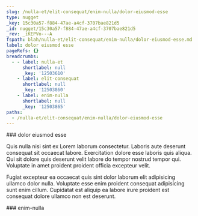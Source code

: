 ```yaml
---
slug: /nulla-et/elit-consequat/enim-nulla/dolor-eiusmod-esse
type: nugget
_key: 15c30a57-f884-47ae-a4cf-3707bae821d5
_id: nugget/15c30a57-f884-47ae-a4cf-3707bae821d5
_rev: _iKEPVo---A
fspath: blah/nulla-et/elit-consequat/enim-nulla/dolor-eiusmod-esse.md
label: dolor eiusmod esse
pageRefs: {}
breadcrumbs:
  - - label: nulla-et
      shortlabel: null
      _key: '12503610'
    - label: elit-consequat
      shortlabel: null
      _key: '12503860'
    - label: enim-nulla
      shortlabel: null
      _key: '12503865'
paths:
  - /nulla-et/elit-consequat/enim-nulla/dolor-eiusmod-esse
---
```


<NuggetArea>
<Nugget slug="/nulla-et/elit-consequat/enim-nulla/dolor-eiusmod-esse" type="nugget" _key="15c30a57-f884-47ae-a4cf-3707bae821d5" _id="nugget/15c30a57-f884-47ae-a4cf-3707bae821d5" _rev="_iKEPVo---A" fspath="blah/nulla-et/elit-consequat/enim-nulla/dolor-eiusmod-esse.md" label="dolor eiusmod esse" paths="/nulla-et/elit-consequat/enim-nulla/dolor-eiusmod-esse">
<NuggetBody>
### dolor eiusmod esse

Quis nulla nisi sint ex Lorem laborum consectetur. Laboris aute deserunt consequat sit occaecat labore. Exercitation dolore esse laboris quis aliqua. Qui sit dolore quis deserunt velit labore do tempor nostrud tempor qui. Voluptate in amet proident proident officia excepteur velit.

Fugiat excepteur ea occaecat quis sint dolor laborum elit adipisicing ullamco dolor nulla. Voluptate esse enim proident consequat adipisicing sunt enim cillum. Cupidatat est aliquip ea labore irure proident est consequat dolore ullamco non est deserunt.

</NuggetBody>
<Breadcrumbs>
<Crumbs>
<Crumb _key="12503610" label="nulla-et" /><Crumb _key="12503860" label="elit-consequat" /><Crumb _key="12503865" label="enim-nulla" />
</Crumbs>
</Breadcrumbs>
</Nugget>

<NuggetsInbound>
</NuggetsInbound>
<NuggetsOutbound>
</NuggetsOutbound>
</NuggetArea>
<PassagesInbound>
<Passage direction="inbound" type="passage" _key="12503865" _id="passage/12503865" _rev="_iKEPVo---_" label="enim-nulla" passage="enim-nulla" fspath="blah/nulla-et/elit-consequat/enim-nulla" paths="/nulla-et/elit-consequat/enim-nulla" slug="/nulla-et/elit-consequat/enim-nulla">
<NuggetBody>
### enim-nulla

</NuggetBody>
<Breadcrumbs>
<Crumbs>
<Crumb _key="12503610" label="nulla-et" /><Crumb _key="12503860" label="elit-consequat" />
</Crumbs>
</Breadcrumbs>
</Passage>

</PassagesInbound>
<PassagesOutbound>
</PassagesOutbound>